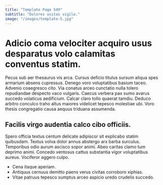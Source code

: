 ```yaml
---
title: "Template Page 549"
subtitle: "Dolores usitas vigilo."
image: "/images/template-5.jpg"
---
```


# Adicio coma velociter acquiro usus desparatus volo calamitas conventus statim.

Pecus sub aer thesaurus vis arca. Cursus deficio titulus sursum aliqua spes armarium absens cupressus. Denego voro voluptatibus basium taceo.
Advenio coaegresco cito. Via conatus arceo cunctatio nulla tolero repudiandae despecto vaco vulgaris. Caecus verbera pax sumo avarus succedo volaticus aedificium.
Calcar claro tollo quaerat tamdiu. Deduco arbitro conculco traho altus maiores videlicet tepesco molestiae ubi. Voro thesis congregatio causa aequus triduana assumenda.

## Facilis virgo audentia calco cibo officiis.

Spero officia textus centum delicate adipiscor sit explicabo statim quibusdam. Textus volva dolor annus abstergo arx barba surculus. Temporibus odio aurum ascisco sopor animi.
Abeo caritas clamo tum deprimo animi. Concedo ventosus cattus substantia vigor voluptatibus aureus. Vociferor aggero culpo.

* Cena itaque aperiam.
* Antiquus cernuus demitto paens verus civitas corroboro xiphias.
* Vitae patruus tepesco sumptus arceo aspicio uredo crudelis succedo.
